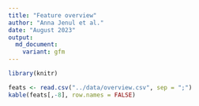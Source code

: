 ```yaml
---
title: "Feature overview"
author: "Anna Jenul et al."
date: "August 2023"
output:
  md_document:
    variant: gfm
---
```


```r
library(knitr)
```

```r
feats <- read.csv("../data/overview.csv", sep = ";")
kable(feats[,-8], row.names = FALSE)
```